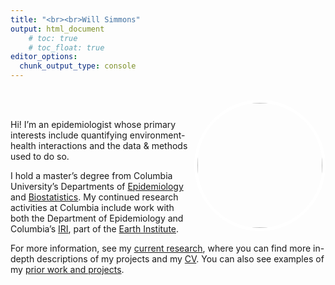 ```yaml
---
title: "<br><br>Will Simmons"
output: html_document
    # toc: true
    # toc_float: true
editor_options: 
  chunk_output_type: console
---
```

<style>
.main-container {
  max-width: 70%;
  margin-left: 0.9;
  margin-right: auto;
}
</style>

<!-- <right> -->
<!-- <font size="24"> Will Simmons </font>  -->
<!-- </right> -->
<!-- <center> -->

<!-- <br><img src="images/will_cropped.jpg" alt="will" style="width:50%" class="center"><br> -->

<!-- </center> -->

<br>
<img align="right" src="images/will_sq.jpg" height=200 style="border-radius:50%; border:5px solid #FFFFFF " />
<br>

Hi! I'm an epidemiologist whose primary interests include quantifying environment-health interactions and the data \& methods used to do so.

I hold a master's degree from Columbia University's Departments of [Epidemiology](https://www.mailman.columbia.edu/academics/departments/epidemiology) and [Biostatistics](https://www.mailman.columbia.edu/academics/departments/biostatistics). My continued research activities at Columbia include work with both the Department of Epidemiology and Columbia's [IRI](https://iri.columbia.edu/), part of the [Earth Institute](https://www.earth.columbia.edu).

For more information, see my [current research](http://simmwill.github.io/cv), where you can find more in-depth descriptions of my  projects and my [CV](./files/cv.pdf). You can also see examples of my [prior work and projects](http://simmwill.github.io/examples).
